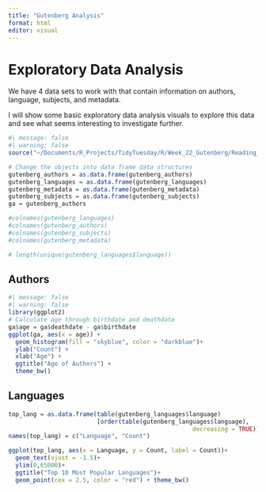 ```yaml
---
title: "Gutenberg Analysis"
format: html
editor: visual
---
```


# Exploratory Data Analysis

We have 4 data sets to work with that contain information on authors, language, subjects, and metadata.\  

I will show some basic exploratory data analysis visuals to explore this data and see what seems interesting to investigate further.

```r
#| message: false
#| warning: false
source("~/Documents/R_Projects/TidyTuesday/R/Week_22_Gutenberg/Reading_Cleaning.R")

# Change the objects into data frame data structures
gutenberg_authors = as.data.frame(gutenberg_authors)
gutenberg_languages = as.data.frame(gutenberg_languages)
gutenberg_metadata = as.data.frame(gutenberg_metadata)
gutenberg_subjects = as.data.frame(gutenberg_subjects)
ga = gutenberg_authors

#colnames(gutenberg_languages)
#colnames(gutenberg_authors)
#colnames(gutenberg_subjects)
#colnames(gutenberg_metadata)

# length(unique(gutenberg_languages$language))

```

## Authors

```r
#| message: false
#| warning: false
library(ggplot2)
# Calculate age through birthdate and deathdate
ga$age = ga$deathdate - ga$birthdate
ggplot(ga, aes(x = age)) +
  geom_histogram(fill = "skyblue", color = "darkblue")+
  ylab("Count") + 
  xlab("Age") + 
  ggtitle("Age of Authors") + 
  theme_bw()


```

## Languages

```r

top_lang = as.data.frame(table(gutenberg_languages$language)
                         [order(table(gutenberg_languages$language),
                                                    decreasing = TRUE)][1:10])
names(top_lang) = c("Language", "Count")

ggplot(top_lang, aes(x = Language, y = Count, label = Count))+
  geom_text(vjust = -1.5)+
  ylim(0,65000)+
  ggtitle("Top 10 Most Popular Languages")+
  geom_point(cex = 2.5, color = "red") + theme_bw()

```




